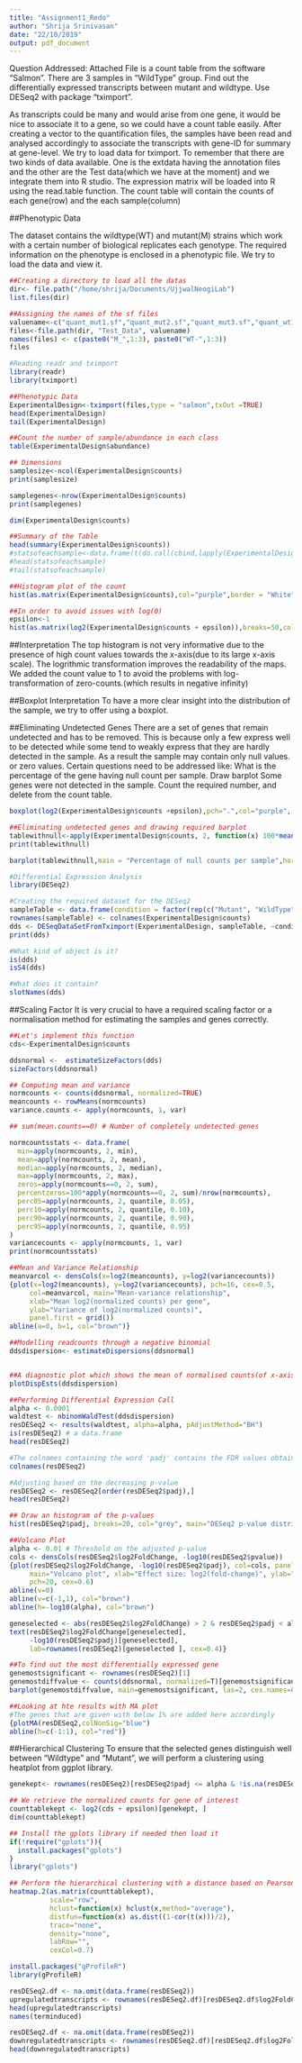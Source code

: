```yaml
---
title: "Assignment1_Redo"
author: "Shrija Srinivasan"
date: "22/10/2019"
output: pdf_document
---
```


Question Addressed: Attached File is a count table from the software "Salmon". There are 3 samples in "WildType" group. Find out the differentially expressed transcripts between mutant and wildtype. Use DESeq2 with package "tximport".

As transcripts could be many and would arise from one gene, it would be nice to associate it to a gene, so we could have a count table easily. After creating a vector to the quantification files, the samples have been read and analysed accordingly to associate the transcripts with gene-ID for summary at gene-level. We try to load data for tximport. To remember that there are two kinds of data available. One is the extdata having the annotation files and the other are the Test data(which we have at the moment) and we integrate them into R studio. The expression matrix will be loaded into R using the read.table function. The count table will contain the counts of each gene(row) and the each sample(column)

##Phenotypic Data

The dataset contains the wildtype(WT) and mutant(M) strains  which work with a certain number of biological replicates each genotype. The required information on the phenotype is enclosed in a phenotypic file. We try to load the data and view it.

```r
##Creating a directory to load all the datas
dir<- file.path("/home/shrija/Documents/UjjwalNeogiLab")
list.files(dir)

##Assigning the names of the sf files
valuename<-c("quant_mut1.sf","quant_mut2.sf","quant_mut3.sf","quant_wt1.sf","quant_wt2.sf","quant_wt3.sf")
files<-file.path(dir, "Test_Data", valuename)
names(files) <- c(paste0("M_",1:3), paste0("WT-",1:3))
files

#Reading readr and tximport
library(readr)
library(tximport)

##Phenotypic Data
ExperimentalDesign<-tximport(files,type = "salmon",txOut =TRUE)
head(ExperimentalDesign)
tail(ExperimentalDesign)

##Count the number of sample/abundance in each class
table(ExperimentalDesign$abundance)

## Dimensions
samplesize<-ncol(ExperimentalDesign$counts)
print(samplesize)

samplegenes<-nrow(ExperimentalDesign$counts)
print(samplegenes)

dim(ExperimentalDesign$counts)

##Summary of the Table
head(summary(ExperimentalDesign$counts))
#statsofeachsample<-data.frame(t(do.call(cbind,lapply(ExperimentalDesign$counts, summary))))
#head(statsofeachsample)
#tail(statsofeachsample)

##Histogram plot of the count
hist(as.matrix(ExperimentalDesign$counts),col="purple",border = "White",breaks =10000, xlim=c(0,2000),main="Counts per gene", xlab="Counts(truncated axis)",ylab="Number of Genes",las=1,cex.axis=0.7)

##In order to avoid issues with log(0)
epsilon<-1
hist(as.matrix(log2(ExperimentalDesign$counts + epsilon)),breaks=50,col="purple",border = "white",main = "log2 transformed counts per gene",xlab="log2(Counts+1)",ylab="Number of genes", las=1, cex.axis=0.7)
```
##Interpretation
The top histogram is not very informative due to the presence of high count values towards the x-axis(due to its large x-axis scale).
The logrithmic transformation improves the readability of the maps. We added the count value to 1 to avoid the problems with log-transformation of zero-counts.(which results in negative infinity)


##Boxplot Interpretation
To have a more clear insight into the distribution of the sample, we try to offer using a boxplot.

##Eliminating Undetected Genes
There are a set of genes that remain undetected and has to be removed. This is because only a few express well to be detected while some tend to weakly express that they are hardly detected in the sample.
As a result the sample may contain only null values. or zero values. Certain questions need to be addressed like:
What is the percentage of the gene having null count per sample. Draw barplot
Some genes were not detected in the sample. Count the required number, and delete from the count table.

```r
boxplot(log2(ExperimentalDesign$counts +epsilon),pch=".",col="purple", horizontal=TRUE, cex.axis=0.5,las=1,ylab="Samples",xlab="log2(counts+1)")

##Eliminating undetected genes and drawing required barplot
tablewithnull<-apply(ExperimentalDesign$counts, 2, function(x) 100*mean(x==0))
print(tablewithnull)

barplot(tablewithnull,main = "Percentage of null counts per sample",horiz = TRUE, cex.names = 0.5, las=1, col="purple",ylab ="Samples",xlab = "% of Null counts")

#Differential Expression Analysis
library(DESeq2)

#Creating the required dataset for the DESeq2
sampleTable <- data.frame(condition = factor(rep(c("Mutant", "WildType"), each = 3)))
rownames(sampleTable) <- colnames(ExperimentalDesign$counts)
dds <- DESeqDataSetFromTximport(ExperimentalDesign, sampleTable, ~condition)
print(dds)

#What kind of object is it?
is(dds)
isS4(dds)

#What does it contain?
slotNames(dds)
```


##Scaling Factor
It is very crucial to have a required scaling factor or a normalisation method for estimating the samples and genes correctly.

```r
##Let's implement this function
cds<-ExperimentalDesign$counts

ddsnormal <-  estimateSizeFactors(dds)
sizeFactors(ddsnormal)

## Computing mean and variance
normcounts <- counts(ddsnormal, normalized=TRUE)
meancounts <- rowMeans(normcounts)
variance.counts <- apply(normcounts, 1, var)

## sum(mean.counts==0) # Number of completely undetected genes

normcountsstats <- data.frame(
  min=apply(normcounts, 2, min),
  mean=apply(normcounts, 2, mean),
  median=apply(normcounts, 2, median),
  max=apply(normcounts, 2, max),
  zeros=apply(normcounts==0, 2, sum),
  percentzeros=100*apply(normcounts==0, 2, sum)/nrow(normcounts),
  perc05=apply(normcounts, 2, quantile, 0.05),
  perc10=apply(normcounts, 2, quantile, 0.10),
  perc90=apply(normcounts, 2, quantile, 0.90),
  perc95=apply(normcounts, 2, quantile, 0.95)
)
variancecounts <- apply(normcounts, 1, var)
print(normcountsstats)

##Mean and Variance Relationship
meanvarcol <- densCols(x=log2(meancounts), y=log2(variancecounts))
{plot(x=log2(meancounts), y=log2(variancecounts), pch=16, cex=0.5, 
     col=meanvarcol, main="Mean-variance relationship",
     xlab="Mean log2(normalized counts) per gene",
     ylab="Variance of log2(normalized counts)",
     panel.first = grid())
abline(a=0, b=1, col="brown")}

##Modelling readcounts through a negative binomial
ddsdispersion<- estimateDispersions(ddsnormal)


##A diagnostic plot which shows the mean of normalised counts(of x-axis) and dispersion estimate of each genes
plotDispEsts(ddsdispersion)

##Performing Differential Expression Call
alpha <- 0.0001
waldtest <- nbinomWaldTest(ddsdispersion)
resDESeq2 <- results(waldtest, alpha=alpha, pAdjustMethod="BH")
is(resDESeq2) # a data.frame
head(resDESeq2)

#The colnames containing the word 'padj' contains the FDR values obtained from Benjamini-Hochberg procedure
colnames(resDESeq2)

#Adjusting based on the decreasing p-value
resDESeq2 <- resDESeq2[order(resDESeq2$padj),]
head(resDESeq2)

## Draw an histogram of the p-values
hist(resDESeq2$padj, breaks=20, col="grey", main="DESeq2 p-value distribution", xlab="DESeq2 P-value", ylab="Number of genes")

##Volcano Plot
alpha <- 0.01 # Threshold on the adjusted p-value
cols <- densCols(resDESeq2$log2FoldChange, -log10(resDESeq2$pvalue))
{plot(resDESeq2$log2FoldChange, -log10(resDESeq2$padj), col=cols, panel.first=grid(),
     main="Volcano plot", xlab="Effect size: log2(fold-change)", ylab="-log10(adjusted p-value)",
     pch=20, cex=0.6) 
abline(v=0) 
abline(v=c(-1,1), col="brown")
abline(h=-log10(alpha), col="brown")

geneselected <- abs(resDESeq2$log2FoldChange) > 2 & resDESeq2$padj < alpha 
text(resDESeq2$log2FoldChange[geneselected],
     -log10(resDESeq2$padj)[geneselected],
     lab=rownames(resDESeq2)[geneselected ], cex=0.4)}

##To find out the most differentially expressed gene
genemostsignificant <- rownames(resDESeq2)[1]
genemostdiffvalue <- counts(ddsnormal, normalized=T)[genemostsignificant,]
barplot(genemostdiffvalue, main=genemostsignificant, las=2, cex.names=0.5)

##Looking at hte results with MA plot
#The genes that are given with below 1% are added here accordingly
{plotMA(resDESeq2,colNonSig="blue")
abline(h=c(-1:1), col="red")}
```

##Hierarchical Clustering
To ensure that the selected genes distinguish well between "Wildtype" and "Mutant", we will perform a clustering using heatplot from ggplot library.

```r
genekept<- rownames(resDESeq2)[resDESeq2$padj <= alpha & !is.na(resDESeq2$padj)]

## We retrieve the normalized counts for gene of interest
counttablekept <- log2(cds + epsilon)[genekept, ]
dim(counttablekept)

## Install the gplots library if needed then load it
if(!require("gplots")){
  install.packages("gplots")
}
library("gplots")

## Perform the hierarchical clustering with a distance based on Pearson-correlation coefficient and average linkage clustering as agglomeration criteria
heatmap.2(as.matrix(counttablekept), 
          scale="row", 
          hclust=function(x) hclust(x,method="average"), 
          distfun=function(x) as.dist((1-cor(t(x)))/2), 
          trace="none", 
          density="none", 
          labRow="",
          cexCol=0.7)

install.packages("gProfileR")
library(gProfileR)

resDESeq2.df <- na.omit(data.frame(resDESeq2))
upregulatedtranscripts <- rownames(resDESeq2.df)[resDESeq2.df$log2FoldChange >= 2 &  resDESeq2.df$padj < alpha]
head(upregulatedtranscripts)
names(terminduced)

resDESeq2.df <- na.omit(data.frame(resDESeq2))
downregulatedtranscripts <- rownames(resDESeq2.df)[resDESeq2.df$log2FoldChange <= -2 &  resDESeq2.df$padj < alpha]
head(downregulatedtranscripts)
```

